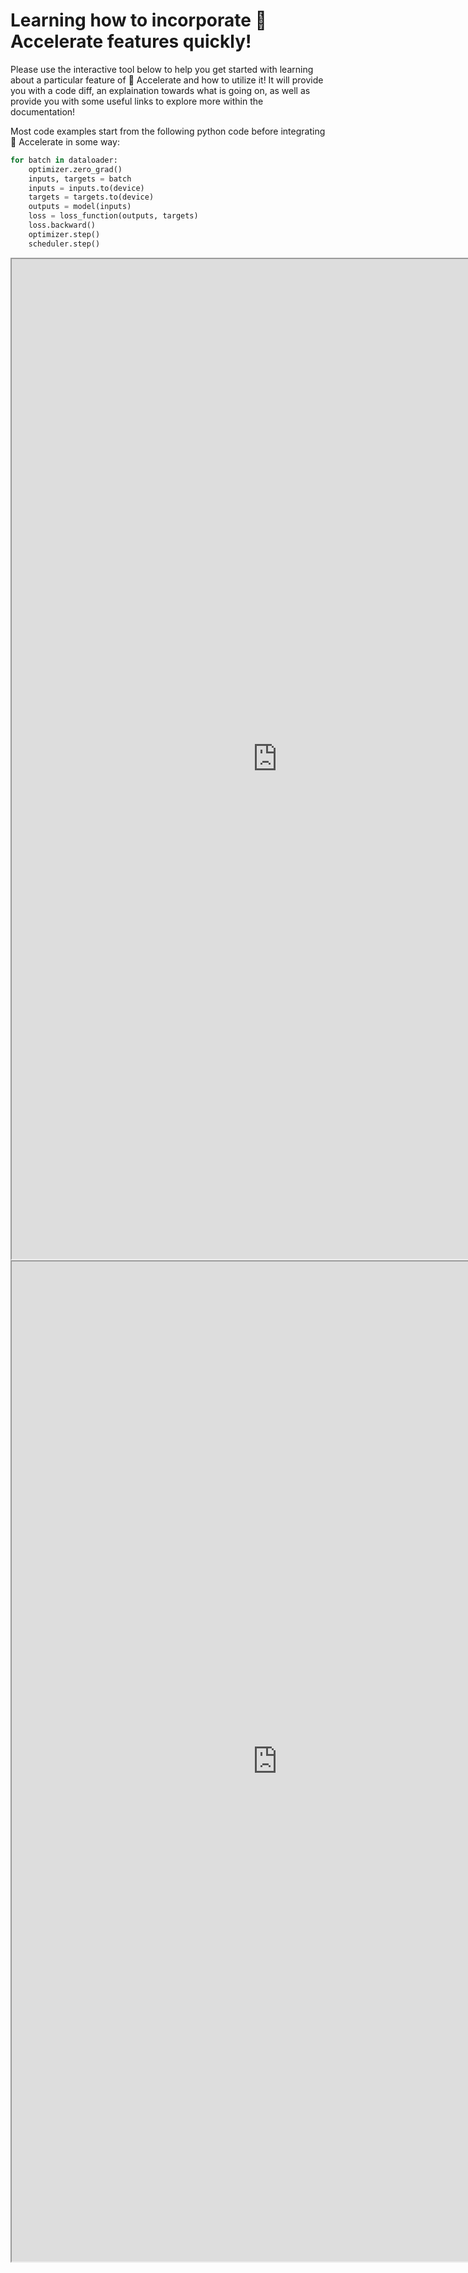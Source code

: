 <!--Copyright 2022 The HuggingFace Team. All rights reserved.

Licensed under the Apache License, Version 2.0 (the "License"); you may not use this file except in compliance with
the License. You may obtain a copy of the License at

http://www.apache.org/licenses/LICENSE-2.0

Unless required by applicable law or agreed to in writing, software distributed under the License is distributed on
an "AS IS" BASIS, WITHOUT WARRANTIES OR CONDITIONS OF ANY KIND, either express or implied. See the License for the
specific language governing permissions and limitations under the License.
-->

# Learning how to incorporate 🤗 Accelerate features quickly!

Please use the interactive tool below to help you get started with learning about a particular 
feature of 🤗 Accelerate and how to utilize it! It will provide you with a code diff, an explaination
towards what is going on, as well as provide you with some useful links to explore more within
the documentation!

Most code examples start from the following python code before integrating 🤗 Accelerate in some way:

```python
for batch in dataloader:
    optimizer.zero_grad()
    inputs, targets = batch
    inputs = inputs.to(device)
    targets = targets.to(device)
    outputs = model(inputs)
    loss = loss_function(outputs, targets)
    loss.backward()
    optimizer.step()
    scheduler.step()
```

<div class="block dark:hidden">
	<iframe 
        src="https://muellerzr-accelerate-examples.hf.space?__theme=light"
        width="850"
        height="1600"
    ></iframe>
</div>
<div class="hidden dark:block">
    <iframe 
        src="https://muellerzr-accelerate-examples.hf.space?__theme=dark"
        width="850"
        height="1600"
    ></iframe>
</div>
